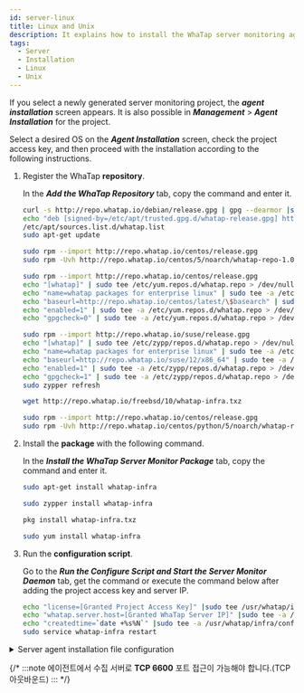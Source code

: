 ```yaml
---
id: server-linux
title: Linux and Unix
description: It explains how to install the WhaTap server monitoring agent in the Linux or Unix environment.
tags:
  - Server
  - Installation
  - Linux
  - Unix
---
```



If you select a newly generated server monitoring project, the **_agent installation_** screen appears. It is also possible in **_Management_** > **_Agent Installation_** for the project.

<ImgLang img='server-install-lx-unx.png' desc='Server Monitoring Linux Unix'/>

Select a desired OS on the **_Agent Installation_** screen, check the project access key, and then proceed with the installation according to the following instructions. 

1. Register the WhaTap **repository**.  

   In the **_Add the WhaTap Repository_** tab, copy the command and enter it.

   <Tabs>
   <TabItem value="du" label="Debian / Ubuntu" default>

   ```bash title=SH
   curl -s http://repo.whatap.io/debian/release.gpg | gpg --dearmor |sudo tee /etc/apt/trusted.gpg.d/my-repo.gpg > /dev/null
   echo "deb [signed-by=/etc/apt/trusted.gpg.d/whatap-release.gpg] http://repo.whatap.io/debian unstable/" | sudo tee
   /etc/apt/sources.list.d/whatap.list
   sudo apt-get update
   ```

   </TabItem>
   <TabItem value="co" label="CentOS">

   ```bash title=SH
   sudo rpm --import http://repo.whatap.io/centos/release.gpg
   sudo rpm -Uvh http://repo.whatap.io/centos/5/noarch/whatap-repo-1.0-1.noarch.rpm
   ```

   </TabItem>
   <TabItem value="al" label="Amazon Linux">

   ```bash title=SH
   sudo rpm --import http://repo.whatap.io/centos/release.gpg
   echo "[whatap]" | sudo tee /etc/yum.repos.d/whatap.repo > /dev/null
   echo "name=whatap packages for enterprise linux" | sudo tee -a /etc/yum.repos.d/whatap.repo > /dev/null
   echo "baseurl=http://repo.whatap.io/centos/latest/\$basearch" | sudo tee -a /etc/yum.repos.d/whatap.repo > /dev/null
   echo "enabled=1" | sudo tee -a /etc/yum.repos.d/whatap.repo > /dev/null
   echo "gpgcheck=0" | sudo tee -a /etc/yum.repos.d/whatap.repo > /dev/null
   ```

   </TabItem>
   </Tabs>

   <Tabs>
   <TabItem value="suse" label="SUSE">

   ```bash title=SH
   sudo rpm --import http://repo.whatap.io/suse/release.gpg
   echo "[whatap]" | sudo tee /etc/zypp/repos.d/whatap.repo > /dev/null
   echo "name=whatap packages for enterprise linux" | sudo tee -a /etc/zypp/repos.d/whatap.repo > /dev/null
   echo "baseurl=http://repo.whatap.io/suse/12/x86_64" | sudo tee -a /etc/zypp/repos.d/whatap.repo > /dev/null
   echo "enabled=1" | sudo tee -a /etc/zypp/repos.d/whatap.repo > /dev/null
   echo "gpgcheck=1" | sudo tee -a /etc/zypp/repos.d/whatap.repo > /dev/null
   sudo zypper refresh
   ```

   </TabItem>
   <TabItem value="fb" label="FreeBSD">

   ```bash title=SH
   wget http://repo.whatap.io/freebsd/10/whatap-infra.txz
   ```

   </TabItem>
   <TabItem value="xs" label="XenServer">

   ```bash title=SH
   sudo rpm --import http://repo.whatap.io/centos/release.gpg
   sudo rpm -Uvh http://repo.whatap.io/centos/python/5/noarch/whatap-repo-1.0-1.noarch.rpm
   ```

   </TabItem>
   </Tabs>

2. Install the **package** with the following command.

   In the **_Install the WhaTap Server Monitor Package_** tab, copy the command and enter it.

   <Tabs>
   <TabItem value="du" label="Debian / Ubuntu" default>

   ```bash title=SH
   sudo apt-get install whatap-infra
   ```

   </TabItem>
   <TabItem value="suse" label="SUSE">

   ```bash title=SH
   sudo zypper install whatap-infra
   ```

   </TabItem>
   <TabItem value="fb" label="FreeBSD">

   ```bash title=SH
   pkg install whatap-infra.txz
   ```

   </TabItem>

   <TabItem value="cax" label="CentOS / Amazon Linux / XenServer">

   ```bash title=SH
   sudo yum install whatap-infra
   ```

   </TabItem>

   </Tabs>

3. Run the **configuration script**.

   Go to the **_Run the Configure Script and Start the Server Monitor Daemon_** tab, get the command or execute the command below after adding the project access key and server IP.

   ```bash
   echo "license=[Granted Project Access Key]" |sudo tee /usr/whatap/infra/conf/whatap.conf
   echo "whatap.server.host=[Granted WhaTap Server IP]" |sudo tee -a /usr/whatap/infra/conf/whatap.conf
   echo "createdtime=`date +%s%N`" |sudo tee -a /usr/whatap/infra/conf/whatap.conf
   sudo service whatap-infra restart
   ```


<Svtcp6600 />

<details>
<summary>Server agent installation file configuration</summary>


<Svcpf />


<Svlfcpf />

</details>

{/* 
    :::note
    에이전트에서 수집 서버로 **TCP 6600** 포트 접근이 가능해야 합니다.(TCP 아웃바운드)
    :::
*/}
